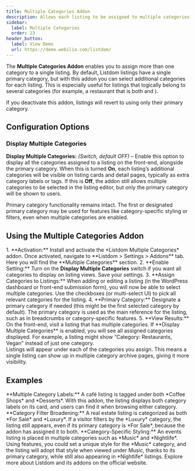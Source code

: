 ```yaml
---
title: Multiple Categories Addon
description: Allows each listing to be assigned to multiple categories instead of just one primary category.
sidebar:
  label: Multiple Categories
  order: 23
header_button:
  label: View Demo
  url: https://demo.webilia.com/listdom/
---
```



The **Multiple Categories Addon** enables you to assign more than one category to a single listing. By default, Listdom listings have a single primary category, but with this addon you can select additional categories for each listing. This is especially useful for listings that logically belong to several categories (for example, a restaurant that is both <Badge text="Vegan Friendly" /> and <Badge text="Family Friendly" />). 

<Aside type="note">
If you deactivate this addon, listings will revert to using only their primary category.
</Aside>

## Configuration Options

### Display Multiple Categories

**Display Multiple Categories:** *(Switch, default OFF)* – Enable this option to display all the categories assigned to a listing on the front-end, alongside the primary category. When this is turned **On**, each listing’s additional categories will be visible on listing cards and detail pages, typically as extra category labels or tags. If this is **Off**, the addon still allows multiple categories to be selected in the listing editor, but only the primary category will be shown to users.

<Aside type="tip">
Primary category functionality remains intact. The first or designated primary category may be used for features like category-specific styling or filters, even when multiple categories are enabled.
</Aside>

## Using the Multiple Categories Addon

<Steps>
1. **Activation:** Install and activate the *Listdom Multiple Categories* addon. Once activated, navigate to **Listdom > Settings > Addons** tab. Here you will find the **Multiple Categories** section.
2. **Enable Setting:** Turn on the <strong>Display Multiple Categories</strong> switch if you want all categories to display on listing views. Save your settings.
3. **Assign Categories to Listings:** When adding or editing a listing (in the WordPress dashboard or front-end submission form), you will now be able to select multiple categories. Use the checkboxes (or multi-select UI) to pick all relevant categories for the listing.
4. **Primary Category:** Designate a primary category if needed (this might be the first selected category by default). The primary category is used as the main reference for the listing, such as in breadcrumbs or category-specific features.
5. **View Results:** On the front-end, visit a listing that has multiple categories. If **Display Multiple Categories** is enabled, you will see all assigned categories displayed. For example, a listing might show “Category: Restaurants, Vegan” instead of just one category.
</Steps>

<Aside type="note">
Listings will appear under each of the categories you assign. This means a single listing can show up in multiple category archive pages, giving it more visibility.
</Aside>

## Examples

<CardGrid>
  <Card>
    **Multiple Category Labels:** A café listing is tagged under both *Coffee Shops* and *Desserts*. With this addon, the listing displays both category labels on its card, and users can find it when browsing either category.
  </Card>
  <Card>
    **Category Filter Broadening:** A real estate listing is categorized as both *For Sale* and *Luxury*. If a visitor filters by the *Luxury* category, the listing still appears, even if its primary category is *For Sale*, because the addon has assigned it to both.
  </Card>
  <Card>
    **Category-Specific Styling:** An events listing is placed in multiple categories such as *Music* and *Nightlife*. Using <Badge text="Pro" /> features, you could set a unique style for the *Music* category, and the listing will adopt that style when viewed under Music, thanks to its primary category, while still also appearing in *Nightlife* listings.
  </Card>
</CardGrid>

<LinkCard href="https://listdom.net" title="Listdom Official Website">
  Explore more about Listdom and its addons on the official website.
</LinkCard>
